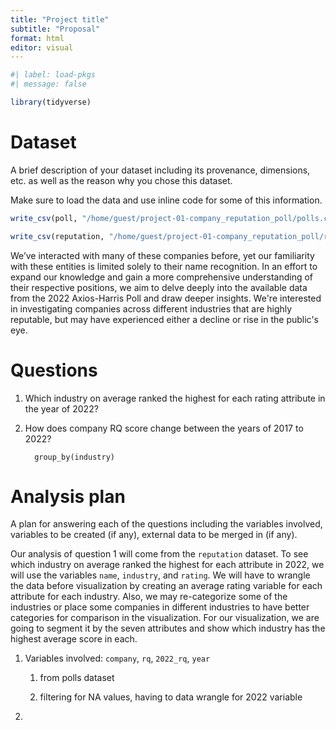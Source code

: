 ```yaml
---
title: "Project title"
subtitle: "Proposal"
format: html
editor: visual
---
```


```r
#| label: load-pkgs
#| message: false

library(tidyverse)
```

# Dataset

A brief description of your dataset including its provenance, dimensions, etc. as well as the reason why you chose this dataset.

Make sure to load the data and use inline code for some of this information.

```r
write_csv(poll, "/home/guest/project-01-company_reputation_poll/polls.csv")
```

```r
write_csv(reputation, "/home/guest/project-01-company_reputation_poll/reputation.csv")
```

We've interacted with many of these companies before, yet our familiarity with these entities is limited solely to their name recognition. In an effort to expand our knowledge and gain a more comprehensive understanding of their respective positions, we aim to delve deeply into the available data from the 2022 Axios-Harris Poll and draw deeper insights. We\'re interested in investigating companies across different industries that are highly reputable, but may have experienced either a decline or rise in the public\'s eye. 

# Questions

1.  Which industry on average ranked the highest for each rating attribute in the year of 2022?

2.  How does company RQ score change between the years of 2017 to 2022?

    ```reputation
      group_by(industry)
    ```

# Analysis plan

A plan for answering each of the questions including the variables involved, variables to be created (if any), external data to be merged in (if any).

Our analysis of question 1 will come from the `reputation` dataset. To see which industry on average ranked the highest for each attribute in 2022, we will use the variables `name`, `industry`, and `rating`. We will have to wrangle the data before visualization by creating an average rating variable for each attribute for each industry. Also, we may re-categorize some of the industries or place some companies in different industries to have better categories for comparison in the visualization. For our visualization, we are going to segment it by the seven attributes and show which industry has the highest average score in each.

1.  Variables involved: `company`, `rq`, `2022_rq`, `year`
    1.  from polls dataset

    2.  filtering for NA values, having to data wrangle for 2022 variable
2.  
